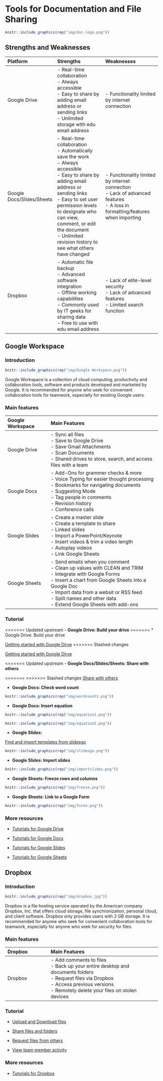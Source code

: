 # Tools for Documentation and File Sharing

```r
knitr::include_graphics(rep("img/doc-logo.png"))
```

## Strengths and Weaknesses

| Platform | Strengths | Weaknesses |
| :--- | :------- | :------- |
| Google Drive | - Real-time collaboration<br>- Always accessible<br>- Easy to share by adding email address or sending links<br>- Unlimited storage with edu email address | - Functionality limited by internet connection |
| Google Docs/Slides/Sheets | - Real-time collaboration<br>- Automatically save the work<br>- Always accessible<br>- Easy to share by adding email address or sending links<br>- Easy to set user permission levels to designate who can view, comment, or edit the document<br>- Unlimited revision history to see what others have changed | - Functionality limited by internet connection<br>- Lack of advanced features<br>- A loss in formatting/features when importing |
| Dropbox | - Automatic file backup<br>- Advanced software integration<br>- Offline working capabilities<br>- Commonly used by IT geeks for sharing data<br>- Free to use with edu email address | - Lack of elite-level security<br>- Lack of advanced features<br>- Limited search function |

## Google Workspace
<a id="Google Workspace"> </a>

### Introduction

```r
knitr::include_graphics(rep("img/Google Workspace.png"))
```

Google Workspace is a collection of cloud computing, productivity and collaboration tools, software and products developed and marketed by Google. It is recommended for anyone who seek for convenient collaboration tools for teamwork, especially for existing Google users.     

### Main features

| Google Workspace | Main Features |
| :--- | :--------- |
| Google Drive | - Sync all files<br>- Save to Google Drive<br>- Save Gmail Attachments<br>- Scan Documents <br>- Shared drives to store, search, and access files with a team |
| Google Docs | - Add-Ons for grammer checks & more<br>- Voice Typing for easier thought processing<br>- Bookmarks for navigating documents<br>- Suggesting Mode<br>- Tag people in comments<br>- Revision history<br>- Conference calls |
| Google Slides | - Create a master slide<br>- Create a template to share<br>- Linked slides<br>- Import a PowerPoint/Keynote<br>- Insert videos & trim a video length<br>- Autoplay videos<br>- Link Google Sheets |
| Google Sheets | - Send emails when you comment<br>- Clean up values with CLEAN and TRIM<br>- Integrate with Google Forms<br>- Insert a chart from Google Sheets into a Google Doc<br>- Import data from a websit or RSS feed<br>- Split names and other data<br>- Extend Google Sheets with add-ons|

### Tutorial

<<<<<<< Updated upstream
- **Google Drive: Build your drive**
=======
* Google Drive: Build your drive

[Getting started with Google Dirve](https://youtu.be/P7555XLfHgs)
>>>>>>> Stashed changes

[Getting started with Google Dirve](https://youtu.be/P7555XLfHgs)

<<<<<<< Updated upstream
- **Google Docs/Slides/Sheets: Share with others**

=======
>>>>>>> Stashed changes
[Share with others](https://youtu.be/25CtYkqamIA)
  
- **Google Docs: Check word count**
  
```r
knitr::include_graphics(rep("img/wordcount1.png"))
```

- **Google Docs: Insert equation**
  
```r
knitr::include_graphics(rep("img/equation1.png"))
```

```r
knitr::include_graphics(rep("img/equation2.png"))
```

- **Google Slides:**

[Find and import templates from slidesgo](https://slidesgo.com)
  
 ```r
knitr::include_graphics(rep("img/slidesgo.png"))
```
- **Google Slides: Import slides **
  
 ```r
knitr::include_graphics(rep("img/importslides.png"))
```  
- **Google Sheets: Freeze rows and columns**

 ```r
knitr::include_graphics(rep("img/freeze.png"))
```

- **Google Sheets: Link to a Google Form**

 ```r
knitr::include_graphics(rep("img/forms.png"))
```  

### More resources

* [Tutorials for Google Drive](https://talkbitz.com/google-drive-features/)

* [Tutorials for Google Docs](https://blog.hubspot.com/marketing/google-docs-tips)

* [Tutorials for Google Slides](https://www.risevision.com/blog/20-google-slide-features-you-might-not-use...but-should)

* [Tutorials for Google Sheets](https://www.lovesdata.com/blog/google-sheets-tips)

## Dropbox
<a id="Dropbox"> </a>

### Introduction

```r
knitr::include_graphics(rep("img/dropbox.jpg"))
```

Dropbox is a file hosting service operated by the American company Dropbox, Inc. that offers cloud storage, file synchronization, personal cloud, and client software. Dropbox only provides users with 2 GB storage. It is recommended for anyone who seek for convenient collaboration tools for teamwork, especially for anyone who seek for security for files.  

### Main features

| Dropbox | Main Features |
| :--- | :--------- |
| Dropbox | - Add comments to files<br>- Back up your entire desktop and documents folders<br>- Request files via Dropbox<br>- Access previous versions<br>- Remotely delete your files on stolen devices|

### Tutorial

* [Upload and Download files](https://fast.wistia.net/embed/iframe/fhh3n87je6)

* [Share files and folders](https://fast.wistia.net/embed/iframe/cb1w8z1qhm)

* [Request files from others](https://fast.wistia.net/embed/iframe/lsxu4wc346)

* [View team member activity](https://fast.wistia.net/embed/iframe/urby7qwctf)

### More resources

* [Tutorials for Dropbox](https://youtu.be/4Nan6Zt6bzw)
